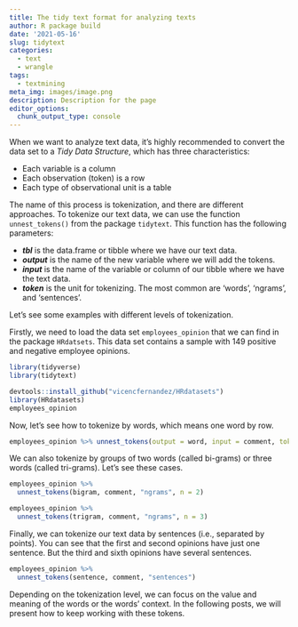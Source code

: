 ```yaml
---
title: The tidy text format for analyzing texts
author: R package build
date: '2021-05-16'
slug: tidytext
categories:
  - text
  - wrangle
tags:
  - textmining
meta_img: images/image.png
description: Description for the page
editor_options: 
  chunk_output_type: console
---
```


When we want to analyze text data, it's highly recommended to  convert the data set to a _Tidy Data Structure_, which has three characteristics: 

* Each variable is a column
* Each observation (token) is a row
* Each type of observational unit is a table

The name of this process is tokenization, and there are different approaches. To tokenize our text data, we can use the function `unnest_tokens()` from the package `tidytext`. This function has the following parameters:

* **$tbl$** is the data.frame or tibble where we have our text data.
* **$output$** is the name of the new variable where we will add the tokens.
* **$input$** is the name of the variable or column of our tibble where we have the text data.
* **$token$** is the unit for tokenizing. The most common are 'words', 'ngrams', and 'sentences'.

Let's see some examples with different levels of tokenization.

Firstly, we need to load the data set `employees_opinion` that we can find in the package `HRdatsets`. This data set contains a sample with 149 positive and negative employee opinions.

```r
library(tidyverse)
library(tidytext)

devtools::install_github("vicencfernandez/HRdatasets")
library(HRdatasets)
employees_opinion
```

Now, let's see how to tokenize by words, which means one word by row.  

```r
employees_opinion %>% unnest_tokens(output = word, input = comment, token="words")
```

We can also tokenize by groups of two words (called bi-grams) or three words (called tri-grams). Let's see these cases.

```r
employees_opinion %>%
  unnest_tokens(bigram, comment, "ngrams", n = 2)
```

```r
employees_opinion %>%
  unnest_tokens(trigram, comment, "ngrams", n = 3)
```

Finally, we can tokenize our text data by sentences (i.e., separated by points). You can see that the first and second opinions have just one sentence. But the third and sixth opinions have several sentences. 

```r
employees_opinion %>%
  unnest_tokens(sentence, comment, "sentences")
```

Depending on the tokenization level, we can focus on the value and meaning of the words or the words' context. In the following posts, we will present how to keep working with these tokens.